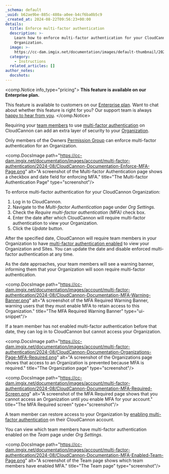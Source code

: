 ```yaml
---
_schema: default
_uuid: b62ae9be-885c-480a-a0ee-b4cf6ba0b5c9
_created_at: 2024-08-22T09:56:23+00:00
details:
  title: Enforce multi-factor authentication
  description: >-
    Learn how to enforce multi-factor authentication for your CloudCannon
    Organization.
  image: >-
    https://cc-dam.imgix.net/documentation/images/default-thumbnail/2023-Q4/CloudCannon-Documentation-Thumbnail.png
  category:
    - Instructions
  related_articles: []
author_notes:
  docshots:
---
```

<comp.Notice info_type="pricing">
  **This feature is available on our Enterprise plan.**

  This feature is available to customers on our [Enterprise plan](/pricing/). Want to chat about whether this feature is right for you? Our support team is always <a href="mailto:success@cloudcannon.com?subject=A%20question%20about%20enforced%20MFA" rel="noreferrer">happy to hear from you</a>.
</comp.Notice>

Requiring your [team members](/documentation/articles/what-is-a-team-member/) to use [multi-factor authentication](/documentation/articles/what-is-multi-factor-authentication/) on CloudCannon can add an extra layer of security to your [Organization](/documentation/articles/what-is-an-organization/).

Only members of the Owners [Permission Group](/documentation/articles/what-are-permission-groups/) can enforce multi-factor authentication for an Organization.

<comp.DocsImage path="https://cc-dam.imgix.net/documentation/images/account/multi-factor-authentication/2024-08/CloudCannon-Documentation-Enforce-MFA-Page.png" alt="A screenshot of the Multi-factor Authentication page shows a checkbox and date field for enforcing MFA." title="The Multi-factor Authentication Page" type="screenshot"/>

To enforce multi-factor authentication for your CloudCannon Organization:

1. Log in to CloudCannon.
2. Navigate to the *Multi-factor Authentication* page under *Org Settings.*
3. Check the *Require multi-factor authentication (MFA)* check box.
4. Enter the date after which CloudCannon will require multi-factor authentication to view your Organization.
5. Click the *Update* button.

After the specified date, CloudCannon will require team members in your Organization to have [multi-factor authentication enabled](/documentation/articles/enable-multi-factor-authentication/) to view your Organization and Sites. You can update the date and disable enforced multi-factor authentication at any time.

As the date approaches, your team members will see a warning banner, informing them that your Organization will soon require multi-factor authentication.

<comp.DocsImage path="https://cc-dam.imgix.net/documentation/images/account/multi-factor-authentication/2024-08/CloudCannon-Documentation-MFA-Warning-Banner.png" alt="A screenshot of the MFA Required Warning Banner, warning users that they must enable MFA to retain access to this Organization." title="The MFA Required Warning Banner" type="ui-snippet"/>

If a team member has not enabled multi-factor authentication before that date, they can log in to CloudCannon but cannot access your Organization.

<comp.DocsImage path="https://cc-dam.imgix.net/documentation/images/account/multi-factor-authentication/2024-08/CloudCannon-Documentation-Organizations-Page-MFA-Required.png" alt="A screenshot of the Organizations page shows that access to an Organization is prevented because MFA is required." title="The Organization page" type="screenshot"/>

<comp.DocsImage path="https://cc-dam.imgix.net/documentation/images/account/multi-factor-authentication/2024-08/CloudCannon-Documentation-MFA-Required-Screen.png" alt="A screenshot of the MFA Required page shows that you cannot access an Organization until you enable MFA for your account." title="The MFA Required screen" type="screenshot"/>

A team member can restore access to your Organization by [enabling multi-factor authentication](/documentation/articles/enable-multi-factor-authentication/) on their CloudCannon account.

You can view which team members have multi-factor authentication enabled on the *Team* page under *Org Settings*.

<comp.DocsImage path="https://cc-dam.imgix.net/documentation/images/account/multi-factor-authentication/2024-08/CloudCannon-Documentation-MFA-Enabled-Team-Page.png" alt="A screenshot of the Team page shows which team members have enabled MFA." title="The Team page" type="screenshot"/>